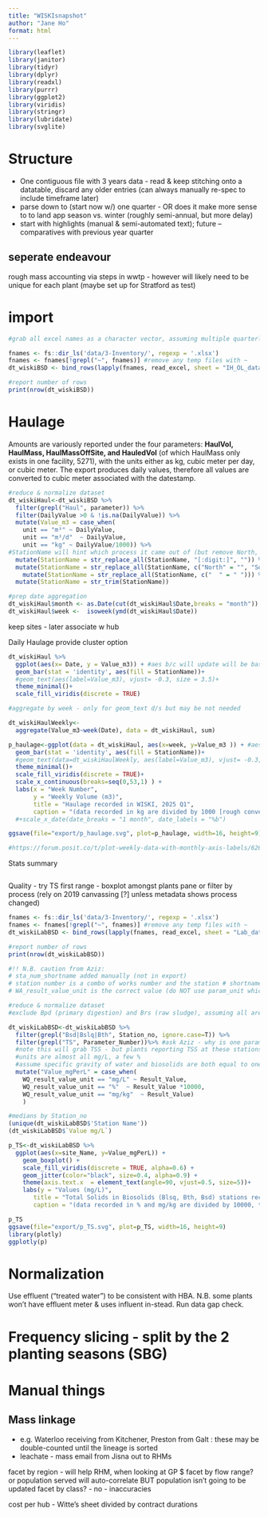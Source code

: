 ---
title: "WISKIsnapshot"
author: "Jane Ho"
format: html
---

```{r, echo = FALSE, warning = FALSE, message = FALSE}
library(leaflet)
library(janitor)
library(tidyr)
library(dplyr)
library(readxl)
library(purrr)
library(ggplot2)
library(viridis)
library(stringr)
library(lubridate)
library(svglite)
```

# Structure
- One contiguous file with 3 years data - read & keep stitching onto a datatable, discard any older entries (can always manually re-spec to include timeframe later)
- parse down to (start now w/) one quarter - OR does it make more sense to to land app season vs. winter (roughly semi-annual, but more delay)
- start with highlights (manual & semi-automated text); future -- comparatives with previous year quarter

## seperate endeavour
rough mass accounting via steps in wwtp - however will likely need to be unique for each plant (maybe set up for Stratford as test)

# import
```{r}
#grab all excel names as a character vector, assuming multiple quarterly files will be available.  may need more precision if non wiski files are stored

fnames <- fs::dir_ls('data/3-Inventory/', regexp = '.xlsx')
fnames <- fnames[!grepl("~", fnames)] #remove any temp files with ~
dt_wiskiBSD <- bind_rows(lapply(fnames, read_excel, sheet = "IH_OL_data", col_names = TRUE, trim_ws=TRUE))

#report number of rows
print(nrow(dt_wiskiBSD))
```


# Haulage
Amounts are variously reported under the four parameters: **HaulVol, HaulMass, HaulMassOffSite, and HauledVol** (of which HaulMass only exists in one facility, 5271), with the units either as kg, cubic meter per day, or cubic meter.  The export produces daily values, therefore all values are converted to cubic meter associated with the datestamp.

```{r}
#reduce & normalize dataset
dt_wiskiHaul<-dt_wiskiBSD %>%
  filter(grepl("Haul", parameter)) %>% 
  filter(DailyValue >0 & !is.na(DailyValue)) %>% 
  mutate(Value_m3 = case_when(
    unit == "m³" ~ DailyValue,
    unit == "m³/d"  ~ DailyValue,
    unit == "kg" ~ DailyValue/1000)) %>% 
#StationName will hint which process it came out of (but remove North, South, numericals, and Quality)
  mutate(StationName = str_replace_all(StationName, "[:digit:]", "")) %>% 
  mutate(StationName = str_replace_all(StationName, c("North" = "", "South" = "", "Quality"= "", "data" = ""))) %>% 
    mutate(StationName = str_replace_all(StationName, c("  " = " "))) %>% 
  mutate(StationName = str_trim(StationName))

#prep date aggregation
dt_wiskiHaul$month <- as.Date(cut(dt_wiskiHaul$Date,breaks = "month"))
dt_wiskiHaul$week <-  isoweek(ymd(dt_wiskiHaul$Date))
```

keep sites - later associate w hub

Daily Haulage
provide cluster option
```{r}
dt_wiskiHaul %>% 
  ggplot(aes(x= Date, y = Value_m3)) + #aes b/c will update will be based on variable
  geom_bar(stat = 'identity', aes(fill = StationName))+
  #geom_text(aes(label=Value_m3), vjust= -0.3, size = 3.5)+
  theme_minimal()+
  scale_fill_viridis(discrete = TRUE)

```

```{r}
#aggregate by week - only for geom_text d/s but may be not needed

dt_wiskiHaulWeekly<-
  aggregate(Value_m3~week(Date), data = dt_wiskiHaul, sum)

```

```{r}
p_haulage<-ggplot(data = dt_wiskiHaul, aes(x=week, y=Value_m3 )) + #aes b/c will update will be based on variable
  geom_bar(stat = 'identity', aes(fill = StationName))+
  #geom_text(data=dt_wiskiHaulWeekly, aes(label=Value_m3), vjust= -0.3, size = 3.5)+
  theme_minimal()+
  scale_fill_viridis(discrete = TRUE)+
  scale_x_continuous(breaks=seq(0,53,1) ) +
  labs(x = "Week Number",
       y = "Weekly Volume (m3)",
       title = "Haulage recorded in WISKI, 2025 Q1",
       caption = "(data recorded in kg are divided by 1000 [rough conversion - majority report in cubic meters]) \n minor StationName changes: removed subpartitions & superfluous: numbers, north/south, 'data', 'quality' ")
  #+scale_x_date(date_breaks = "1 month", date_labels = "%b")

ggsave(file="export/p_haulage.svg", plot=p_haulage, width=16, height=9)

#https://forum.posit.co/t/plot-weekly-data-with-monthly-axis-labels/62631/5
```

Stats summary
```{r}

```




Quality - try TS first
range - boxplot amongst plants
pane or filter by process (rely on 2019 canvassing [?] unless metadata shows process changed)

```{r}

fnames <- fs::dir_ls('data/3-Inventory/', regexp = '.xlsx')
fnames <- fnames[!grepl("~", fnames)] #remove any temp files with ~
dt_wiskiLabBSD <- bind_rows(lapply(fnames, read_excel, sheet = "Lab_data", col_names = TRUE, trim_ws=TRUE))

#report number of rows
print(nrow(dt_wiskiLabBSD))

#!! N.B. caution from Aziz:
# sta_num_shortname added manually (not in export)
# station number is a combo of works number and the station # shortname (latter used by lab to upload)
# WA_result_value_unit is the correct value (do NOT use param_unit which is what gets converted by WISKI)  

#reduce & normalize dataset
#exclude Bpd (primary digestion) and Brs (raw sludge), assuming all are in Bslq*, Bsd*, Bth*

dt_wiskiLabBSD<-dt_wiskiLabBSD %>%
  filter(grepl("Bsd|Bslq|Bth", Station_no, ignore.case=T)) %>% 
  filter(grepl("TS", Parameter_Number))%>% #ask Aziz - why is one parameter and the other Parameter_Number
  #note this will grab TSS - but plants reporting TSS at these stations are reporting v. high, borderline max (20000mg/L) method values, suspect they may be TS - include & call out.  There's also 1 or 2 plants reporting MLSS on these stations...leave for now
  #units are almost all mg/L, a few %
  #assume specific gravity of water and biosolids are both equal to one (holds true only when the solids concentration in the biosolids is low), 1% TS = 10,000mg/L
  mutate("Value_mgPerL" = case_when(
    WQ_result_value_unit == "mg/L" ~ Result_Value,
    WQ_result_value_unit == "%"  ~ Result_Value *10000,
    WQ_result_value_unit == "mg/kg"  ~ Result_Value)
    ) 

```

```{r}
#medians by Station_no
(unique(dt_wiskiLabBSD$'Station Name'))
(dt_wiskiLabBSD$`Value mg/L`)

p_TS<-dt_wiskiLabBSD %>%
  ggplot(aes(x=site_Name, y=Value_mgPerL)) +
    geom_boxplot() +
    scale_fill_viridis(discrete = TRUE, alpha=0.6) +
    geom_jitter(color="black", size=0.4, alpha=0.9) +
    theme(axis.text.x  = element_text(angle=90, vjust=0.5, size=5))+
    labs(y = "Values (mg/L)",
       title = "Total Solids in Biosolids (Blsq, Bth, Bsd) stations recorded in WISKI, 2025 Q1",
       caption = "(data recorded in % and mg/kg are divided by 10000, taken on par, respectively, assuming water density  \n Rockland and Espanola record MLSS at biosolids stations and are excluded \n Plants recording TSS on biosolids are assumed to be equiv. to TS")

p_TS
ggsave(file="export/p_TS.svg", plot=p_TS, width=16, height=9)
library(plotly)
ggplotly(p)

```

# Normalization
Use effluent ("treated water") to be consistent with HBA.  N.B. some plants won't have effluent meter & uses influent in-stead.  Run data gap check.

# Frequency slicing - split by the 2 planting seasons (SBG)

# Manual things
## Mass linkage
- e.g. Waterloo receiving from Kitchener, Preston from Galt : these may be double-counted until the lineage is sorted
- leachate - mass email from Jisna out to RHMs

facet by region - will help RHM, when looking at GP $
facet by flow range? or population served will auto-correlate BUT population isn't going to be updated
facet by class? - no - inaccuracies

cost per hub - Witte's sheet divided by contract durations

